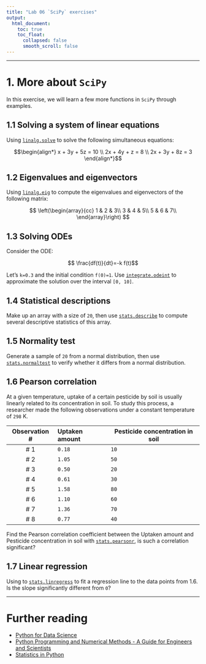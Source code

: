 ---
title: "Lab 06 `SciPy` exercises"
output:
  html_document:
    toc: true
    toc_float:
      collapsed: false
      smooth_scroll: false
---

***

# 1. More about `SciPy`

In this exercise, we will learn a few more functions in `SciPy` through examples.

## 1.1 Solving a system of linear equations

Using [`linalg.solve`](https://docs.scipy.org/doc/scipy/reference/generated/scipy.linalg.solve.html) to solve the following simultaneous equations:

$$\begin{align*}
x + 3y + 5z = 10 \\
2x + 4y + z = 8 \\
2x + 3y + 8z = 3
\end{align*}$$

## 1.2 Eigenvalues and eigenvectors

Using [`linalg.eig`](https://numpy.org/doc/stable/reference/generated/numpy.linalg.eig.html) to compute the eigenvalues and eigenvectors of the following matrix:

$$
\left(\begin{array}{cc} 
1 & 2 & 3\\
3 & 4 & 5\\
5 & 6 & 7\\
\end{array}\right)
$$ 

## 1.3 Solving ODEs  

Consider the ODE:

$$ \frac{df(t)}{dt}=-k f(t)$$

Let's `k=0.3` and the initial condition `f(0)=1`. Use [`integrate.odeint`](https://docs.scipy.org/doc/scipy/reference/generated/scipy.integrate.odeint.html) to approximate the solution over the interval `[0, 10]`. 

## 1.4 Statistical descriptions

Make up an array with a size of `20`, then use [`stats.describe`](https://docs.scipy.org/doc/scipy/reference/generated/scipy.stats.describe.html) to compute several descriptive statistics of this array.

## 1.5 Normality test

Generate a sample of `20` from a normal distribution, then use [`stats.normaltest`](https://docs.scipy.org/doc/scipy/reference/generated/scipy.stats.normaltest.html) to verify whether it differs from a normal distribution.

## 1.6 Pearson correlation 

At a given temperature, uptake of a certain pesticide by soil is usually linearly related to its concentration in soil. To study this process, a researcher made the following observations under a constant temperature of `298` K.

Observation #| Uptaken amount | Pesticide concentration in soil |
|:----------:|:---------------|--------------------|
| # 1        |   `0.18`       |       `10`         |
| # 2        |   `1.05`       |       `50`         |
| # 3        |   `0.50`       |       `20`         |
| # 4        |   `0.61`       |       `30`         |
| # 5        |   `1.58`       |       `80`         |
| # 6        |   `1.10`       |       `60`         |
| # 7        |   `1.36`       |       `70`         |
| # 8        |   `0.77`       |       `40`         |

Find the Pearson correlation coefficient between the Uptaken amount and Pesticide concentration in soil with [`stats.pearsonr`](https://docs.scipy.org/doc/scipy/reference/generated/scipy.stats.pearsonr.html), is such a correlation significant?

## 1.7 Linear regression  

Using to [`stats.linregress`](https://docs.scipy.org/doc/scipy/reference/generated/scipy.stats.linregress.html) to fit a regression line to the data points from 1.6. Is the slope significantly different from `0`?

***

# Further reading

+ [Python for Data Science](https://www.pythonfordatascience.org/home)
+ [Python Programming and Numerical Methods - A Guide for Engineers and Scientists](https://pythonnumericalmethods.berkeley.edu/notebooks/chapter22.06-Python-ODE-Solvers.html)
+ [Statistics in Python](https://scipy-lectures.org/packages/statistics/index.html)
